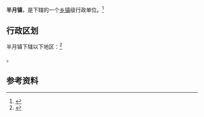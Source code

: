{{中国乡级行政区|42/05/82/106/000}}

'''半月镇'''，是{{PRC admin/fullname|42/05/82/106/000|3}}下辖的一个[[乡镇|乡镇]]级行政单位。<ref>{{PRC admin/ref sgc|{{PRC admin/parent|42/05/82/106/000}}}}</ref>

== 行政区划 ==

半月镇下辖以下地区：<ref>{{PRC admin/ref sgc|42/05/82/106/000}}</ref>

{{PRC admin/children|42/05/82/106/000}}。

== 参考资料 ==

{{reflist}}

{{行政区划小作品}}
{{PRC admin/navcat|42/05/82/106/000}}